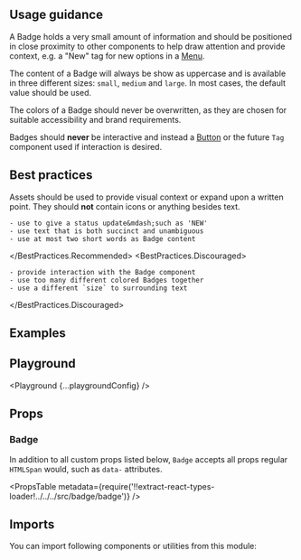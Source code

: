 


<Layout title="Badge" description="Small descriptive tags for indicating the status of an element or action.">

## Usage guidance

A Badge holds a very small amount of information and should be positioned in close proximity to other components to help draw attention and provide context, e.g. a "New" tag for new options in a [Menu](/components/menu).

The content of a Badge will always be show as uppercase and is available in three different sizes: `small`, `medium` and `large`. In most cases, the default value should be used.

The colors of a Badge should never be overwritten, as they are chosen for suitable accessibility and brand requirements.

Badges should **never** be interactive and instead a [Button](/components/button) or the future `Tag` component used if interaction is desired.

## Best practices

Assets should be used to provide visual context or expand upon a written point. They should **not** contain icons or anything besides text.

<BestPractices>
  <BestPractices.Recommended>

    - use to give a status update&mdash;such as 'NEW'
    - use text that is both succinct and unambiguous
    - use at most two short words as Badge content

  </BestPractices.Recommended>
  <BestPractices.Discouraged>

    - provide interaction with the Badge component
    - use too many different colored Badges together
    - use a different `size` to surrounding text

  </BestPractices.Discouraged>
</BestPractices>

## Examples

<Example title="Variants" path="badge/variants">
  <Variants />
</Example>

<Example title="Sizes" path="badge/sizes">
  <Sizes />
</Example>

## Playground

<Playground {...playgroundConfig} />

## Props

### Badge

In addition to all custom props listed below, `Badge` accepts all props regular `HTMLSpan` would, such as `data-` attributes.

<PropsTable
  metadata={require('!!extract-react-types-loader!../../../src/badge/badge')}
/>

## Imports

You can import following components or utilities from this module:

<Imports module={BadgeExports} path="@datacamp/waffles/badge" />

</Layout>
